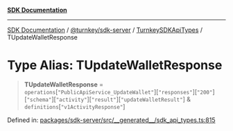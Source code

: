 [**SDK Documentation**](../../../../../README.mdx)

***

[SDK Documentation](../../../../../packages.mdx) / [@turnkey/sdk-server](../../../README.mdx) / [TurnkeySDKApiTypes](../README.mdx) / TUpdateWalletResponse

# Type Alias: TUpdateWalletResponse

> **TUpdateWalletResponse** = `operations`\[`"PublicApiService_UpdateWallet"`\]\[`"responses"`\]\[`"200"`\]\[`"schema"`\]\[`"activity"`\]\[`"result"`\]\[`"updateWalletResult"`\] & `definitions`\[`"v1ActivityResponse"`\]

Defined in: [packages/sdk-server/src/\_\_generated\_\_/sdk\_api\_types.ts:815](https://github.com/tkhq/sdk/blob/e1b1a69bdd608320aaf03cc2dbbf68dc0c52b28d/packages/sdk-server/src/__generated__/sdk_api_types.ts#L815)

